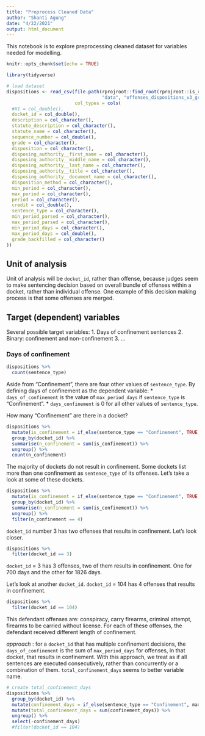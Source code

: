 ```yaml
---
title: "Preprocess Cleaned Data"
author: "Shanti Agung"
date: "4/22/2021"
output: html_document
---
```


This notebook is to explore preprocessing cleaned dataset for variables needed for modelling.

```r
knitr::opts_chunk$set(echo = TRUE)
```

```r
library(tidyverse)
```

```r
# load dataset
dispositions <- read_csv(file.path(rprojroot::find_root(rprojroot::is_rstudio_project),
                                   "data", "offenses_dispositions_v3_grades.csv"),
                         col_types = cols(
  #X1 = col_double(),
  docket_id = col_double(),
  description = col_character(),
  statute_description = col_character(),
  statute_name = col_character(),
  sequence_number = col_double(),
  grade = col_character(),
  disposition = col_character(),
  disposing_authority__first_name = col_character(),
  disposing_authority__middle_name = col_character(),
  disposing_authority__last_name = col_character(),
  disposing_authority__title = col_character(),
  disposing_authority__document_name = col_character(),
  disposition_method = col_character(),
  min_period = col_character(),
  max_period = col_character(),
  period = col_character(),
  credit = col_double(),
  sentence_type = col_character(),
  min_period_parsed = col_character(),
  max_period_parsed = col_character(),
  min_period_days = col_character(),
  max_period_days = col_double(),
  grade_backfilled = col_character()
))
```


## Unit of analysis

Unit of analysis will be `docket_id`, rather than offense,  because judges seem to make sentencing decision based on overall bundle of offenses within a docket, rather than individual offense. One example of this decision making process is that some offenses are merged.

## Target (dependent) variables

Several possible target variables:
1. Days of confinement sentences
2. Binary: confinement and non-confinement
3. ...

### Days of confinement 

```r
dispositions %>% 
  count(sentence_type)
```

Aside from "Confinement", there are four other values of `sentence_type`. By defining days of confinement as the dependent variable:
* `days_of_confinement` is the value of `max_period_days` if `sentence_type` is "Confinement".
* `days_confinement` is 0 for all other values of `sentence_type`.

How many "Confinement" are there in a docket?
```r
dispositions %>% 
  mutate(is_confinement = if_else(sentence_type == "Confinement", TRUE, FALSE)) %>% 
  group_by(docket_id) %>% 
  summarise(n_confinement = sum(is_confinement)) %>% 
  ungroup() %>% 
  count(n_confinement)
```
The majority of dockets do not result in confinement. Some dockets list more than one confinement as `sentence_type` of its offenses. Let's take a look at some of these dockets.

```r
dispositions %>% 
  mutate(is_confinement = if_else(sentence_type == "Confinement", TRUE, FALSE)) %>% 
  group_by(docket_id) %>% 
  summarise(n_confinement = sum(is_confinement)) %>% 
  ungroup() %>% 
  filter(n_confinement == 4)
```
`docket_id` number 3 has two offenses that results in confinement. Let's look closer. 
```r
dispositions %>% 
  filter(docket_id == 3)
```
`docket_id` = 3 has 3 offenses, two of them results in confinement. One for 700 days and the other for 1826 days.

Let's look at another `docket_id`. `docket_id` = 104 has 4 offenses that results in confinement. 
```r
dispositions %>% 
  filter(docket_id == 104)
```
This defendant offenses are: conspiracy, carry firearms, criminal attempt, firearms to be carried without license. For each of these offenses, the defendant received different length of confinement. 

_approach_ : for a `docket_id` that has multiple confinement decisions, the `days_of_confinement` is the sum of `max_period_days` for offenses, in that docket, that results in confinement. With this approach, we treat as if all sentences are executed consecutively, rather than concurrently or a combination of them. `total_confinement_days` seems to better variable name.

```r
# create total_confinement_days
dispositions %>% 
  group_by(docket_id) %>%
  mutate(confinement_days = if_else(sentence_type == "Confinement", max_period_days, 0)) %>% 
  mutate(total_confinement_days = sum(confinement_days)) %>% 
  ungroup() %>% 
  select(-confinement_days)
  #filter(docket_id == 104) 

```




